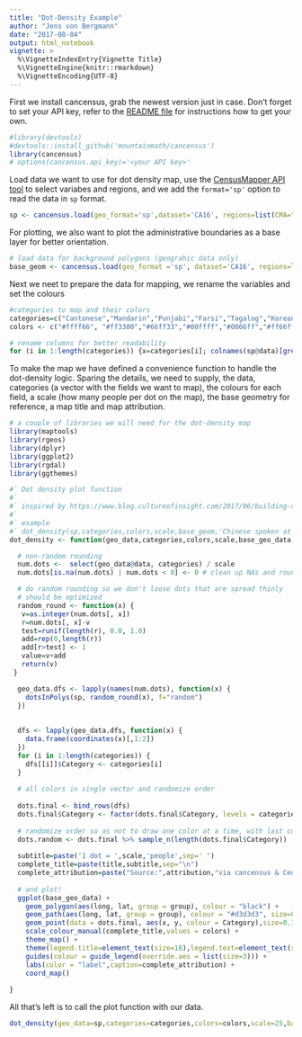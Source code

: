```yaml
---
title: "Dot-Density Example"
author: "Jens von Bergmann"
date: "2017-08-04"
output: html_notebook
vignette: >
  %\VignetteIndexEntry{Vignette Title}
  %\VignetteEngine{knitr::rmarkdown}
  %\VignetteEncoding{UTF-8}
---
```


First we install cancensus, grab the newest version just in case. Don't forget to set your API key, refer to the [README file](https://github.com/mountainMath/cancensus) for instructions how to get your own.
```r
#library(devtools)
#devtools::install_github('mountainmath/cancensus')
library(cancensus)
# options(cancensus.api_key)='<your API key>'
```

Load data we want to use for dot density map, use the [CensusMapper API tool](https://censusmapper.ca/api) to select variabes and regions, and we add the `format='sp'` option to read the data in `sp` format.
```r
sp <- cancensus.load(geo_format='sp',dataset='CA16', regions=list(CMA="59933"), vectors=c("v_CA16_2066","v_CA16_2060","v_CA16_1916","v_CA16_1727","v_CA16_1937","v_CA16_1958","v_CA16_1973"), level='DA')
```

For plotting, we also want to plot the administrative boundaries as a base layer for better orientation.
```r
# load data for background polygons (geograhic data only)
base_geom <- cancensus.load(geo_format ='sp', dataset='CA16', regions=list(CMA="59933"),  level='CSD')
```

Next we neet to prepare the data for mapping, we rename the variables and set the colours
```r

#categories to map and their colors
categories=c("Cantonese","Mandarin","Punjabi","Farsi","Tagalog","Korean","Spanish")
colors <- c("#ffff66", "#ff3300","#66ff33","#00ffff","#0066ff","#ff66ff","#6600cc")

# rename columns for better readability
for (i in 1:length(categories)) {x=categories[i]; colnames(sp@data)[grep(x,colnames(sp@data))]<-x}
```


To make the map we have defined a convenience function to handle the dot-density logic. Sparing the details, we need to supply, the data, categories (a vector with the fields we want to map), the colours for each field, a scale (how many people per dot on the map), the base geometry for reference, a map title and map attribution.
```r
# a couple of libraries we will need for the dot-density map
library(maptools)
library(rgeos)
library(dplyr)
library(ggplot2)
library(rgdal)
library(ggthemes)

#` Dot density plot function
#`
#` inspired by https://www.blog.cultureofinsight.com/2017/06/building-dot-density-maps-with-uk-census-data-in-r/
#`
#` example
#` dot_density(sp,categories,colors,scale,base_geom,'Chinese spoken at Home')
dot_density <- function(geo_data,categories,colors,scale,base_geo_data,title,attribution){

  # non-random rounding
  num.dots <-  select(geo_data@data, categories) / scale  
  num.dots[is.na(num.dots) | num.dots < 0] <- 0 # clean up NAs and rounding issues

  # do random rounding so we don't loose dots that are spread thinly
  # should be optimized
  random_round <- function(x) {
   v=as.integer(num.dots[, x])
   r=num.dots[, x]-v
   test=runif(length(r), 0.0, 1.0)
   add=rep(0,length(r))
   add[r>test] <- 1
   value=v+add
   return(v)
 }

  geo_data.dfs <- lapply(names(num.dots), function(x) {
    dotsInPolys(sp, random_round(x), f="random")
  })
  
  
  dfs <- lapply(geo_data.dfs, function(x) {
    data.frame(coordinates(x)[,1:2])
  })
  for (i in 1:length(categories)) {
    dfs[[i]]$Category <- categories[i]
  }
  
  # all colors in single vector and randomize order
  
  dots.final <- bind_rows(dfs)
  dots.final$Category <- factor(dots.final$Category, levels = categories)
  
  # randomize order so as not to draw one color at a time, with last color on top.
  dots.random <- dots.final %>% sample_n(length(dots.final$Category))
  
  subtitle=paste('1 dot = ',scale,'people',sep=' ')
  complete_title=paste(title,subtitle,sep="\n")
  complete_attribution=paste("Source:",attribution,"via cancensus & CensusMapper.ca")
  
  # and plot!
  ggplot(base_geo_data) +
    geom_polygon(aes(long, lat, group = group), colour = "black") +
    geom_path(aes(long, lat, group = group), colour = "#d3d3d3", size=0.1) +
    geom_point(data = dots.final, aes(x, y, colour = Category),size=0.1,alpha=0.7) +
    scale_colour_manual(complete_title,values = colors) +
    theme_map() +
    theme(legend.title=element_text(size=18),legend.text=element_text(size=18),plot.background = element_rect(fill = "#eeeeee"), legend.position = "top") +
    guides(colour = guide_legend(override.aes = list(size=3))) +
    labs(color = "label",caption=complete_attribution) +
    coord_map()
  
}
```

All that's left is to call the plot function with our data.

```r
dot_density(geo_data=sp,categories=categories,colors=colors,scale=25,base_geo_data=base_geom,'Most Common Non-Official Languages at Home',attribution="StatCan Census 2016")
```

